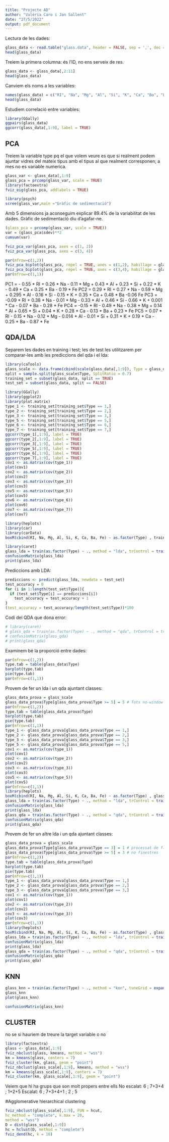 ```yaml
---
title: "Projecte AD"
author: "Valèria Caro i Jan Sallent"
date: "27/5/2022"
output: pdf_document
---
```


Lectura de les dades:

```r
glass_data <- read.table("glass.data", header = FALSE, sep = ',', dec = '.')
head(glass_data)
```

Treiem la primera columna: és l'ID, no ens serveix de res.

```r
glass_data <- glass_data[,2:11]
head(glass_data)
```

Canviem els noms a les variables:

```r
names(glass_data) = c("RI", "Na", "Mg", "Al", "Si", "K", "Ca", "Ba", "Fe", "Type")
head(glass_data)
```

Estudiem correlació entre variables:

```r
library(GGally)
ggpairs(glass_data)
ggcorr(glass_data[,1:9], label = TRUE)
```


## PCA

Treiem la variable type pq el que volem veure es que si realment podem ajuntar vidres del mateix tipus amb el tipus al que realment corresponen; a mes no es variable numerica.

```r
glass_var <- glass_data[,1:9]
glass_pca = prcomp(glass_var, scale = TRUE)
library(factoextra)
fviz_eig(glass_pca, addlabels = TRUE)
```

```r
library(psych)
scree(glass_var,main ="Gràfic de sedimentació")
```

Amb 5 dimensions ja aconseguim explicar 89.4% de la variabilitat de les dades. Gràfic de sedimentació diu d'agafar-ne.

```r
(glass_pca = prcomp(glass_var, scale = TRUE))
var = (glass_pca$sdev)**2
cumsum(var)
```

```r
fviz_pca_var(glass_pca, axes = c(1, 2))
fviz_pca_var(glass_pca, axes = c(3, 4))
```

```r
par(mfrow=c(1,2))
fviz_pca_biplot(glass_pca, repel = TRUE, axes = c(1,2), habillage = glass_data$Type)
fviz_pca_biplot(glass_pca, repel = TRUE, axes = c(3,4), habillage = glass_data$Type)
par(mfrow=c(1,1))
```

PC1 = - 0.55 * RI + 0.26 * Na - 0.11 * Mg + 0.43 * Al + 0.23 * Si + 0.22 * K - 0.49 * Ca + 0.25 * Ba - 0.19 * Fe
PC2 = 0.29 * RI + 0.27 * Na - 0.59 * Mg + 0.295 * Al - 0.16 * Si - 0.15 * K + 0.35 * Ca + 0.48 * Ba -0.06 Fe
PC3 = -0.09 * RI + 0.38 * Na - 0.01 * Mg - 0.33 * Al + 0.46 * Si - 0.66 * K + 0.001 * Ca - 0.07 * Ba - 0.28 * Fe
PC4 = -0.15 * RI - 0.49 * Na - 0.38 * Mg + 0.14 * Al + 0.65 * Si + 0.04 * K + 0.28 * Ca - 0.13 * Ba + 0.23 * Fe
PC5 = 0.07 * RI - 0.15 * Na - 0.12 * Mg - 0.014 * Al - 0.01 * Si + 0.31 * K + 0.19 * Ca - 0.25 * Ba - 0.87 * Fe

##  QDA/LDA

Separem les dades en training i test; les de test les utilitzarem per comparar-les amb les prediccions del qda i el lda:

```r
library(caTools)
glass_scale <- data.frame(cbind(scale(glass_data[,1:9]), Type = glass_data$Type))
split = sample.split(glass_scale$Type, SplitRatio = 0.7)
training_set = subset(glass_data, split == TRUE)
test_set = subset(glass_data, split == FALSE)
```

```r
library(GGally)
library(ggplot2)
library(plot.matrix)
type_1 <- training_set[training_set$Type == 1,]
type_2 <- training_set[training_set$Type == 2,]
type_3 <- training_set[training_set$Type == 3,]
type_5 <- training_set[training_set$Type == 5,]
type_6 <- training_set[training_set$Type == 6,]
type_7 <- training_set[training_set$Type == 7,]
ggcorr(type_1[,1:9], label = TRUE)
ggcorr(type_2[,1:9], label = TRUE)
ggcorr(type_3[,1:9], label = TRUE)
ggcorr(type_5[,1:9], label = TRUE)
ggcorr(type_6[,1:9], label = TRUE)
ggcorr(type_7[,1:9], label = TRUE)
cov1 <- as.matrix(cov(type_1))
plot(cov1)
cov2 <- as.matrix(cov(type_2))
plot(cov2)
cov3 <- as.matrix(cov(type_3))
plot(cov3)
cov5 <- as.matrix(cov(type_5))
plot(cov5)
cov6 <- as.matrix(cov(type_6))
plot(cov6)
cov7 <- as.matrix(cov(type_7))
plot(cov7)
```

```r
library(heplots)
library(car)
library(carData)
boxM(cbind(RI, Na, Mg, Al, Si, K, Ca, Ba, Fe) ~ as.factor(Type) , training_set)
```

```r
library(caret)
glass_lda = train(as.factor(Type) ~ ., method = "lda", trControl = trainControl(method = "cv", number = 10), metric = "Accuracy", data = training_set)
confusionMatrix(glass_lda)
print(glass_lda)
```

Prediccions amb LDA:
```r
prediccions <- predict(glass_lda, newdata = test_set)
test_accuracy = 0
for (i in 1:length(test_set$Type)){
  if (test_set$Type[i] == prediccions[i])
    test_accuracy = test_accuracy + 1
}
(test_accuracy = test_accuracy/length(test_set$Type))*100
```
Codi del QDA que dona error:
```r
# library(caret)
# glass_qda = train(as.factor(Type) ~ ., method = "qda", trControl = trainControl(method = "cv", number = 10), metric = "Accuracy", data = training_set)
# confusionMatrix(glass_qda)
# print(glass_qda)
```


Examinem bé la proporció entre dades:

```r
par(mfrow=c(1,2))
type.tab = table(glass_data$Type)
barplot(type.tab)
pie(type.tab)
par(mfrow=c(1,1))
```

Provem de fer un lda i un qda ajuntant classes:

```r
glass_data_prova = glass_scale
glass_data_prova$Type[glass_data_prova$Type >= 5] = 5 # Tots no-window junts
par(mfrow=c(1,2))
type.tab = table(glass_data_prova$Type)
barplot(type.tab)
pie(type.tab)
par(mfrow=c(1,1))
type_1 <- glass_data_prova[glass_data_prova$Type == 1,]
type_2 <- glass_data_prova[glass_data_prova$Type == 2,]
type_3 <- glass_data_prova[glass_data_prova$Type == 3,]
type_5 <- glass_data_prova[glass_data_prova$Type == 5,]
cov1 <- as.matrix(cov(type_1))
plot(cov1)
cov2 <- as.matrix(cov(type_2))
plot(cov2)
cov3 <- as.matrix(cov(type_3))
plot(cov3)
cov5 <- as.matrix(cov(type_5))
plot(cov5)
par(mfrow=c(1,1))
library(heplots)
boxM(cbind(RI, Na, Mg, Al, Si, K, Ca, Ba, Fe) ~ as.factor(Type) , glass_data_prova)
glass_lda = train(as.factor(Type) ~ ., method = "lda", trControl = trainControl(method = "cv", number = 10), metric = "Accuracy", data = glass_data_prova)
confusionMatrix(glass_lda)
print(glass_lda)
glass_qda = train(as.factor(Type) ~ ., method = "qda", trControl = trainControl(method = "cv", number = 10), metric = "Accuracy", data = glass_data_prova)
confusionMatrix(glass_qda)
print(glass_qda)
```


Provem de fer un altre lda i un qda ajuntant classes:

```r
glass_data_prova = glass_scale
glass_data_prova$Type[glass_data_prova$Type == 3] = 1 # processat de flotat junts
glass_data_prova$Type[glass_data_prova$Type >= 5] = 3 # no finestres
par(mfrow=c(1,2))
type.tab = table(glass_data_prova$Type)
barplot(type.tab)
pie(type.tab)
par(mfrow=c(1,1))
type_1 <- glass_data_prova[glass_data_prova$Type == 1,]
type_2 <- glass_data_prova[glass_data_prova$Type == 2,]
type_3 <- glass_data_prova[glass_data_prova$Type == 3,]
cov1 <- as.matrix(cov(type_1))
plot(cov1)
cov2 <- as.matrix(cov(type_2))
plot(cov2)
cov3 <- as.matrix(cov(type_3))
plot(cov3)
par(mfrow=c(1,1))
library(heplots)
boxM(cbind(RI, Na, Mg, Al, Si, K, Ca, Ba, Fe) ~ as.factor(Type) , glass_data_prova)
glass_lda = train(as.factor(Type) ~ ., method = "lda", trControl = trainControl(method = "cv", number = 10), metric = "Accuracy", data = glass_data_prova)
confusionMatrix(glass_lda)
print(glass_lda)
glass_qda = train(as.factor(Type) ~ ., method = "qda", trControl = trainControl(method = "cv", number = 10), metric = "Accuracy", data = glass_data_prova)
confusionMatrix(glass_qda)
print(glass_qda)
```

## KNN

```r
glass_knn = train(as.factor(Type) ~ ., method = "knn", tuneGrid = expand.grid(k = 1:10),preProcess = c('scale', "center"), trControl  = trainControl(method  = "cv", number  = length(glass_data$Type)), metric = "Accuracy", data = glass_data)
glass_knn
plot(glass_knn)
```
```r
confusionMatrix(glass_knn)
```
## CLUSTER

no se si hauriem de treure la target variable o no

```r
library(factoextra)
glass <- glass_data[,1:9]
fviz_nbclust(glass, kmeans, method = "wss")
km = kmeans(glass, centers = 7)
fviz_cluster(km, glass, geom = "point")
fviz_nbclust(glass_scale[,1:9], kmeans, method = "wss")
km = kmeans(glass_scale[,1:9], centers = 7)
fviz_cluster(km, glass_scale[,1:9], geom = "point")
```


Veiem que hi ha grups que son molt propers entre ells
No escalat:
  6 ; 7+3+4 ; 1+2+5
Escalat:
  6 ; 7+3+4+1 ; 2 ; 5  


#Agglomerative hierarchical clustering

```r

fviz_nbclust(glass_scale[,1:9], FUN = hcut,
hc_method = "complete", k.max = 20,
method = "wss")
D = dist(glass_scale[,1:9])
hc = hclust(D, method = "complete")
fviz_dend(hc, k = 10)
```

